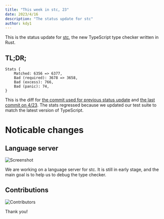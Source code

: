 ```yaml
---
title: "This week in stc, 23"
date: 2023/4/16
description: "The status update for stc"
author: kdy1
---
```


This is the status update for [stc](https://github.com/dudykr/stc), the new TypeScript type checker written in Rust.

## TL;DR;

```
Stats {
    Matched: 6356 => 6377,
    Bad (required): 3678 => 3658,
    Bad (excess): 766,
    Bad (panic): 74,
}
```

This is the diff for [the commit used for previous status update](https://github.com/dudykr/stc/blob/dce9791936c6488a187fc988d51361b327fe189d/crates/stc_ts_type_checker/tests/tsc-stats.rust-debug) and [the last commit on 4/23](https://github.com/dudykr/stc/blob/18624b68e031b617b1e697705b1059273a6e7d8a/crates/stc_ts_type_checker/tests/tsc-stats.rust-debug).
The stats regressed because we updated our test suite to match the latest version of TypeScript.

# Noticable changes

## Language server

![Screenshot](/images/this-week-in-stc/23/lsp.png)

We are working on a language server for stc. It is still in early stage, and the main goal is to help us to debug the type checker.

## Contributions

![Contributors](/images/this-week-in-stc/23/contributors.png)

Thank you!
